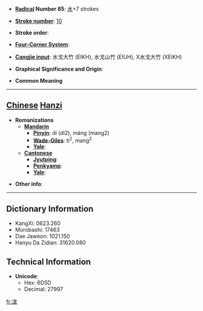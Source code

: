 * '''[[Wiktionary:Chinese radical index| Radical]] Number 85''': [[Wiktionary:Chinese radical index 水|水]]+7 strokes

* '''[[Wiktionary:Chinese total strokes index|Stroke number]]''': [[Wiktionary:Chinese total strokes index 10|10]]

* '''Stroke order''': 

* '''[[Wiktionary:Chinese four corner index|Four-Corner System]]''': 

* '''[[Wiktionary:Chinese Cangjie index|Cangjie input]]''': 水戈大竹 (EIKH), 水戈山竹 (EIUH), X水戈大竹 (XEIKH)

* '''Graphical Significance and Origin''': 

* '''Common Meaning'''

----

== [[Chinese]] [[Hanzi]] ==

* '''Romanizations'''
** '''[[Mandarin]]'''
*** '''[[Pinyin]]''': dí (di2), máng (mang2)
*** '''[[Wade-Giles]]''': ti<sup>2</sup>, mang<sup>2</sup>
*** '''[[Yale]]''': 
** '''[[Cantonese]]'''
*** '''[[Jyutping]]''':
*** '''[[Penkyamp]]''': 
*** '''[[Yale]]''': 

* '''Other info''': 

----

== Dictionary Information ==

* KangXi: 0623.260
* Morobashi: 17463
* Dae Jaweon: 1021.150
* Hanyu Da Zidian: 31620.080

== Technical Information ==

* '''Unicode''':
** Hex: 6D5D
** Decimal: 27997

[[fr:浝]]